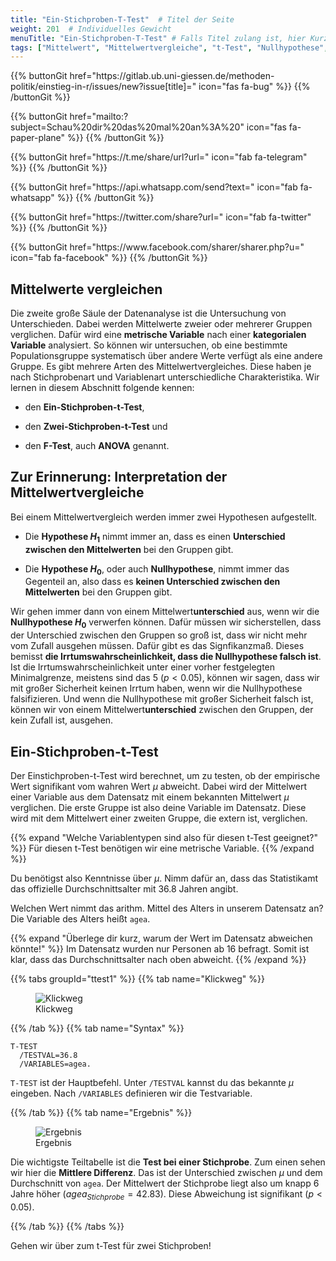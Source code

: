 ```yaml
---
title: "Ein-Stichproben-T-Test"  # Titel der Seite
weight: 201  # Individuelles Gewicht 
menuTitle: "Ein-Stichproben-T-Test" # Falls Titel zulang ist, hier Kurztitel
tags: ["Mittelwert", "Mittelwertvergleiche", "t-Test", "Nullhypothese", "Alternativhypothese", "Signifikanz", "Irrtumswahrscheinlichkeit", ]  # Tags hiereinsetzen; Kurzwort, was auf der Seite passsiert
---
```


{{% buttonGit href=\"https\:\/\/gitlab.ub.uni-giessen.de\/methoden-politik\/einstieg-in-r\/issues\/new?issue[title]=\" icon=\"fas fa-bug\" %}} {{% /buttonGit %}} 

{{% buttonGit href=\"mailto\:?subject=Schau\%20dir\%20das\%20mal\%20an\%3A\%20\" icon=\"fas fa-paper-plane\" %}} {{% /buttonGit %}}

{{% buttonGit href=\"https\:\/\/t.me\/share\/url?url=\" icon=\"fab fa-telegram\" %}} {{% /buttonGit %}}

{{% buttonGit href=\"https\:\/\/api.whatsapp.com\/send?text=\" icon=\"fab fa-whatsapp\" %}} {{% /buttonGit %}}

{{% buttonGit href=\"https\:\/\/twitter.com\/share?url=\" icon=\"fab fa-twitter\" %}} {{% /buttonGit %}}

{{% buttonGit href=\"https\:\/\/www.facebook.com\/sharer\/sharer.php?u=\" icon=\"fab fa-facebook\" %}} {{% /buttonGit %}}

## Mittelwerte vergleichen
Die zweite große Säule der Datenanalyse ist die Untersuchung von Unterschieden. Dabei werden Mittelwerte zweier oder mehrerer Gruppen verglichen. Dafür wird eine **metrische Variable** nach einer **kategorialen Variable** analysiert. So können wir untersuchen, ob eine bestimmte Populationsgruppe systematisch über andere Werte verfügt als eine andere Gruppe. Es gibt mehrere Arten des Mittelwertvergleiches. Diese haben je nach Stichprobenart und Variablenart unterschiedliche Charakteristika. Wir lernen in diesem Abschnitt folgende kennen:

- den **Ein-Stichproben-t-Test**,

- den **Zwei-Stichproben-t-Test** und

- den **F-Test**, auch **ANOVA** genannt.

## Zur Erinnerung: Interpretation der Mittelwertvergleiche

Bei einem Mittelwertvergleich werden immer zwei Hypothesen aufgestellt. 

- Die **Hypothese $H_1$** nimmt immer an, dass es einen **Unterschied zwischen den Mittelwerten** bei den Gruppen gibt.

- Die **Hypothese $H_0$**, oder auch **Nullhypothese**, nimmt immer das Gegenteil an, also dass es **keinen Unterschied zwischen den Mittelwerten** bei den Gruppen gibt.

Wir gehen immer dann von einem Mittelwert**unterschied** aus, wenn wir die **Nullhypothese $H_0$** verwerfen können. Dafür müssen wir sicherstellen, dass der Unterschied zwischen den Gruppen so groß ist, dass wir nicht mehr vom Zufall ausgehen müssen. Dafür gibt es das Signfikanzmaß. Dieses bemisst **die Irrtumswahrscheinlichkeit, dass die Nullhypothese falsch ist**. Ist die Irrtumswahrscheinlichkeit unter einer vorher festgelegten Minimalgrenze, meistens sind das $5%$ ($p < 0.05$), können wir sagen, dass wir mit großer Sicherheit keinen Irrtum haben, wenn wir die Nullhypothese falsifizieren. Und wenn die Nullhypothese mit großer Sicherheit falsch ist, können wir von einem Mittelwert**unterschied** zwischen den Gruppen, der kein Zufall ist, ausgehen. 

## Ein-Stichproben-t-Test

Der Einstichproben-t-Test wird berechnet, um zu testen, ob der empirische Wert signifikant vom wahren Wert $\mu$ abweicht. Dabei wird der Mittelwert einer Variable aus dem Datensatz mit einem bekannten Mittelwert $\mu$ verglichen. Die erste Gruppe ist also deine Variable im Datensatz. Diese wird mit dem Mittelwert einer zweiten Gruppe, die extern ist, verglichen.

{{% expand \"Welche Variablentypen sind also für diesen t-Test geeignet?\" %}}
Für diesen t-Test benötigen wir eine metrische Variable.
{{% /expand %}}

Du benötigst also Kenntnisse über $\mu$. Nimm dafür an, dass das Statistikamt das offizielle Durchschnittsalter mit $36.8$ Jahren angibt. 

Welchen Wert nimmt das arithm. Mittel des Alters in unserem Datensatz an?
Die Variable des Alters heißt `agea`.

{{% expand \"Überlege dir kurz, warum der Wert im Datensatz abweichen könnte!\" %}}
Im Datensatz wurden nur Personen ab 16 befragt. Somit ist klar, dass das Durchschnittsalter nach oben abweicht.
{{% /expand %}}

{{% tabs groupId=\"ttest1\" %}}
{{% tab name=\"Klickweg\" %}}

![Klickweg](../gif/ttest1.gif)

{{% /tab %}}
{{% tab name=\"Syntax\" %}}
```spss
T-TEST
  /TESTVAL=36.8
  /VARIABLES=agea.
```

`T-TEST` ist der Hauptbefehl. Unter `/TESTVAL` kannst du das bekannte $\mu$ eingeben. Nach `/VARIABLES` definieren wir die Testvariable.

{{% /tab %}}
{{% tab name=\"Ergebnis\" %}}

![Ergebnis](../img/ttest1.png)

Die wichtigste Teiltabelle ist die **Test bei einer Stichprobe**. Zum einen sehen wir hier die **Mittlere Differenz**. Das ist der Unterschied zwischen $\mu$ und dem Durchschnitt von `agea`. Der Mittelwert der Stichprobe liegt also um knapp 6 Jahre höher ($agea_{Stichprobe} = 42.83$). Diese Abweichung ist signifikant ($p < 0.05$).

{{% /tab %}}
{{% /tabs %}}

Gehen wir über zum t-Test für zwei Stichproben!